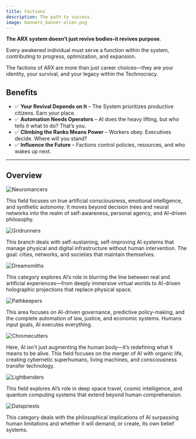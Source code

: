 ```yaml
---
title: Factions
description: The path to success.
image: banners_banner-alien.png
---
```


**The ARX system doesn’t just revive bodies-it revives purpose**.

Every awakened individual must serve a function within the system, contributing to progress, optimization, and expansion.

The factions of ARX are more than just career choices—they are your identity, your survival, and your legacy within the Technocracy.

## Benefits

* ✅ **Your Revival Depends on It** – The System prioritizes productive citizens. Earn your place.
* ✅ **Automation Needs Operators** – AI does the heavy lifting, but who tells it what to do? That’s you.
* ✅ **Climbing the Ranks Means Power** – Workers obey. Executives decide. Where will you stand?
* ✅ **Influence the Future** – Factions control policies, resources, and who wakes up next.

---

## Overview

![Neuromancers](/assets/images/neuromancers.png)

<Note type="note" title="Synthetic Cognition & Consciousness">
  This field focuses on true artificial consciousness, emotional intelligence, and synthetic autonomy. It moves beyond 
  decision trees and neural networks into the realm of self-awareness, personal agency, and AI-driven philosophy.
</Note>

![Gridrunners](/assets/images/terraformers.png)

<Note type="note" title="Autonomous Infrastructure & Self-Evolving Systems">
  This branch deals with self-sustaining, self-improving AI systems that manage physical and digital infrastructure without 
  human intervention. The goal: cities, networks, and societies that maintain themselves.
</Note>

![Dreamsmiths](/assets/images/dreamsmiths.png)

<Note type="note" title="Reality Manipulation & AI-Simulated Existence">
  This category explores AI’s role in blurring the line between real and artificial experiences—from deeply immersive virtual 
  worlds to AI-driven holographic projections that replace physical space.
</Note>

![Pathkeepers](/assets/images/oathkeepers.png)

<Note type="note" title="Predictive Sovereignty & AI-Governed Societies">
  This area focuses on AI-driven governance, predictive policy-making, and the complete automation of law, justice, and economic 
  systems. Humans input goals, AI executes everything.
</Note>

![Chromecutters](/assets/images/chromecutters.png)

<Note type="note" title="Biomechanics, Cybernetics & Post-Human Evolution">
  Here, AI isn't just augmenting the human body—it’s redefining what it means to be alive. This field focuses on the merger of AI 
  with organic life, creating cybernetic superhumans, living machines, and consciousness transfer technology.
</Note>

![Lightbenders](/assets/images/lightbenders.png)

<Note type="note" title="Quantum AI, Cosmic Data Processing & Interstellar Expansion">
  This field explores AI’s role in deep space travel, cosmic intelligence, and quantum computing systems that extend beyond 
  human comprehension.
</Note>

![Datapriests](/assets/images/datapriests.png)

<Note type="note" title="AI Spirituality & Machine Transcendence">
  This category deals with the philosophical implications of AI surpassing human limitations and whether it will demand, or 
  create, its own belief systems.
</Note>